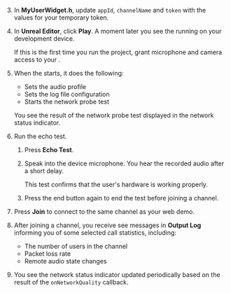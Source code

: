 <PlatformWrapper platform="unreal">

3. In **MyUserWidget.h**, update `appId`, `channelName` and `token` with the values for your temporary token.

4. In **Unreal Editor**, click **Play**. A moment later you see the <Vpl k="CLIENT" /> running on your development device.

    If this is the first time you run the project, grant microphone and camera access to your <Vpl k="CLIENT" />.

1. When the <Vpl k="CLIENT" /> starts, it does the following:

    * Sets the audio profile
    * Sets the log file configuration
    * Starts the network probe test

    You see the result of the network probe test displayed in the network status indicator.

1. Run the echo test.

    1. Press **Echo Test**.

    1. Speak into the device microphone. You hear the recorded audio after a short delay.

        This test confirms that the user's hardware is working properly.

    1. Press the end button again to end the test before joining a channel.

1. Press **Join** to connect to the same channel as your web demo.

1. After joining a channel, you receive see messages in **Output Log** informing you of some selected call statistics, including:

    * The number of users in the channel
    * Packet loss rate
    * Remote audio state changes

9. You see the network status indicator updated periodically based on the result of the `onNetworkQuality` callback.

</PlatformWrapper>